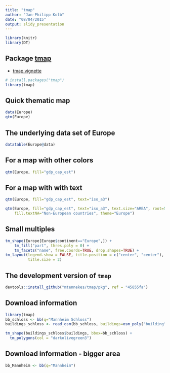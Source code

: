```yaml
---
title: "tmap"
author: "Jan-Philipp Kolb"
date: "08/04/2015"
output: slidy_presentation
---
```


```r
library(knitr)
library(DT)
```

## Package [tmap](https://cran.r-project.org/web/packages/tmap/index.html)

- [tmap vignette](https://cran.r-project.org/web/packages/tmap/vignettes/tmap-nutshell.html)

```r
# install.packages("tmap")
library(tmap)
```

## Quick thematic map

```r
data(Europe)
qtm(Europe)
```


## The underlying data set of Europe

```r
datatable(Europe@data)
```


## For a map with other colors

```r
qtm(Europe, fill="gdp_cap_est")
```


## For a map with with text 

```r
qtm(Europe, fill="gdp_cap_est", text="iso_a3")
```




```r
qtm(Europe, fill="gdp_cap_est", text="iso_a3", text.size="AREA", root=5, fill.title="GDP per capita", 
    fill.textNA="Non-European countries", theme="Europe")
```




## Small multiples

```r
tm_shape(Europe[Europe$continent=="Europe",]) +
    tm_fill("part", thres.poly = 0) +
    tm_facets("name", free.coords=TRUE, drop.shapes=TRUE) +
tm_layout(legend.show = FALSE, title.position = c("center", "center"), 
          title.size = 2)
```

## The development version of `tmap`

```r
devtools::install_github("mtennekes/tmap/pkg", ref = "45855fa")
```


## Download information

```r
library(tmap)
bb_schloss <- bb(q="Mannheim Schloss")
buildings_schloss <- read_osm(bb_schloss, buildings=osm_poly("building"))

tm_shape(buildings_schloss$buildings, bbox=bb_schloss) + 
  tm_polygons(col = "darkolivegreen3")
```

## Download information - bigger area

```r
bb_Mannheim <- bb(q="Mannheim")

```

